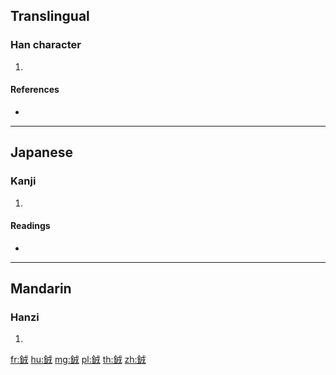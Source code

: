{{character info/new}}
==Translingual==

===Han character===
{{Han char|rn=167|rad=金|as=06|sn=14|four=83150|canj=CIHM}}

# {{defn|Han|sort=金06}}

====References====
* {{Han ref|kx=1304.110|dkj=40367|dj=1806.100|hdz=64195.040|uh=928A|ud=37514|bh=E4B0|bd=58544}}

----

==Japanese==

===Kanji===
{{ja-kanji|grade=|rs=金06}}

# {{defn|lang=ja|sort=金06}}

====Readings====
* {{ja-readings|on=[[しゅつ]] (shutsu), [[しゅち]] (shuchi)|kun=[[のこぎりのおと]] (nokogirinooto)|nanori=}}

----

==Mandarin==

===Hanzi===
{{cmn-hanzi|pin=[[xù]] ([[xu4]])|wg=hsü<sup>4</sup>}}

# {{defn|lang=cmn|sort=金06}}

[[fr:銊]]
[[hu:銊]]
[[mg:銊]]
[[pl:銊]]
[[th:銊]]
[[zh:銊]]